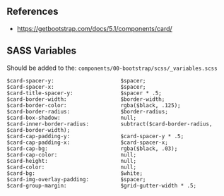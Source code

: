 ## References
* https://getbootstrap.com/docs/5.1/components/card/

## SASS Variables

Should be added to the:
`components/00-bootstrap/scss/_variables.scss`

```
$card-spacer-y:                     $spacer;
$card-spacer-x:                     $spacer;
$card-title-spacer-y:               $spacer * .5;
$card-border-width:                 $border-width;
$card-border-color:                 rgba($black, .125);
$card-border-radius:                $border-radius;
$card-box-shadow:                   null;
$card-inner-border-radius:          subtract($card-border-radius, $card-border-width);
$card-cap-padding-y:                $card-spacer-y * .5;
$card-cap-padding-x:                $card-spacer-x;
$card-cap-bg:                       rgba($black, .03);
$card-cap-color:                    null;
$card-height:                       null;
$card-color:                        null;
$card-bg:                           $white;
$card-img-overlay-padding:          $spacer;
$card-group-margin:                 $grid-gutter-width * .5;
```
